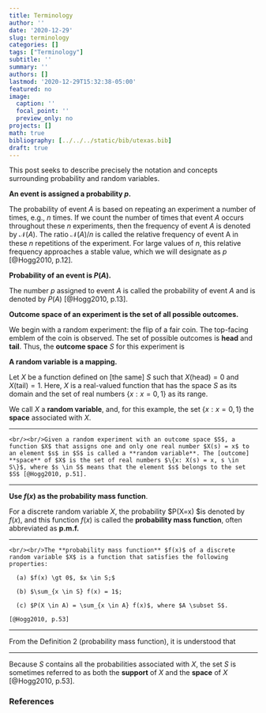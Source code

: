 ```yaml
---
title: Terminology
author: ''
date: '2020-12-29'
slug: terminology
categories: []
tags: ["Terminology"]
subtitle: ''
summary: ''
authors: []
lastmod: '2020-12-29T15:32:38-05:00'
featured: no
image:
  caption: ''
  focal_point: ''
  preview_only: no
projects: []
math: true
bibliography: [../../../static/bib/utexas.bib]
draft: true
---
```


This post seeks to describe precisely the notation and concepts surrounding probability and random variables.

**An event is assigned a probability $p$.**

The probability of event $A$ is based on repeating an experiment a number of times, e.g., $n$ times. If we count the number of times that event $A$ occurs throughout these $n$ experiments, then the frequency of event $A$ is denoted by $\mathcal{N}(A)$. The ratio $\mathcal{N}(A)/n$ is called the relative frequency of event A in these $n$ repetitions of the experiment. For large values of $n$, this relative frequency approaches a stable value, which we will designate as $p$ [@Hogg2010, p.12]. 

**Probability of an event is $P(A)$.**

The number $p$ assigned to event $A$ is called the probability of event $A$ and is denoted by $P(A)$ [@Hogg2010, p.13].

**Outcome space of an experiment is the set of all possible outcomes.**

We begin with a random experiment: the flip of a fair coin. The top-facing emblem of the coin is observed. The set of possible outcomes is **head** and **tail**. Thus, the <strong>outcome space</strong> $S$ for this experiment is

\begin{equation}
S = \{\text{head}, \text{tail}\}.
\end{equation}

**A random variable is a mapping.**

Let $X$ be a function defined on [the same] $S$ such that $X(\text{head})=0$ and $X(\text{tail})=1$. Here, $X$ is a real-valued function that has the space $S$ as its domain and the set of real numbers $\{x:x=0, 1\}$ as its range. 

We call $X$ a **random variable**, and, for this example, the set $\{x:x=0, 1\}$ the **space** associated with $X$.

----

```definition

<br/><br/>Given a random experiment with an outcome space $S$, a function $X$ that assigns one and only one real number $X(s) = x$ to an element $s$ in $S$ is called a **random variable**. The [outcome] **space** of $X$ is the set of real numbers $\{x: X(s) = x, s \in S\}$, where $s \in S$ means that the element $s$ belongs to the set $S$ [@Hogg2010, p.51].
```

----

**Use $f(x)$ as the probability mass function**.

For a discrete random variable $X$, the probability $P(X=x) $is denoted by $f(x)$, and this function $f(x)$ is called the **probability mass function**, often abbreviated as **p.m.f.**

----

```definition

<br/><br/>The **probability mass function** $f(x)$ of a discrete random variable $X$ is a function that satisfies the following properties:

  (a) $f(x) \gt 0$, $x \in S;$
  
  (b) $\sum_{x \in S} f(x) = 1$;
  
  (c) $P(X \in A) = \sum_{x \in A} f(x)$, where $A \subset S$.

[@Hogg2010, p.53]

```

----

From the Definition 2 (probability mass function), it is understood that

\begin{equation}
P(X=x) = f(x) \gt 0 \text{ when } x \in S
\end{equation}

----

Because $S$ contains all the probabilities associated with $X$, the set $S$ is sometimes referred to as both the **support** of $X$ and the **space** of $X$ [@Hogg2010, p.53].






### References
